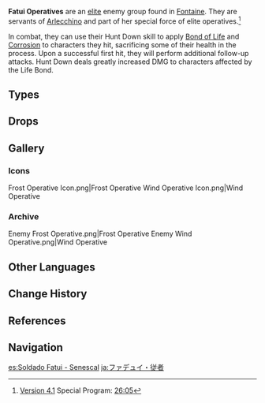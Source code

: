 {{Terminology Infobox
|image        = Fatui Operative.png
|type         = Enemy Groups
|type2        = Fatui
}}
{{Description|An elite agent among the Fatui possessing extraordinary skill and an indomitable will.|[[Adventurer Handbook]]}}
'''Fatui Operatives''' are an [[Elite Enemy|elite]] enemy group found in [[Fontaine]]. They are servants of [[The Knave|Arlecchino]] and part of her special force of elite operatives.<ref>[[Version 4.1]] Special Program: [https://youtu.be/NUBIYZ_KQFc 26:05]</ref>

In combat, they can use their Hunt Down skill to apply [[Bond of Life]] and [[Corrosion]] to characters they hit, sacrificing some of their health in the process. Upon a successful first hit, they will perform additional follow-up attacks. Hunt Down deals greatly increased DMG to characters affected by the Life Bond.

==Types==
{{Enemies by Category List|Fatui Operatives}}

==Drops==
{{Drops Table|Fatui Operatives}}

==Gallery==
===Icons===
<gallery>
Frost Operative Icon.png|Frost Operative
Wind Operative Icon.png|Wind Operative
</gallery>

===Archive===
<gallery>
Enemy Frost Operative.png|Frost Operative
Enemy Wind Operative.png|Wind Operative
</gallery>

==Other Languages==
{{Other Languages|default_hidden=1
|en      = Fatui Operative
|zhs     = 愚人众・役人
|zhs_rm  = Yúrén-zhòng - Yìrén
|zht     = 愚人眾・役人
|zht_rm  = 
|zh_tl   = {{Lex|Fatui|zh}} - Servant
|ja      = ファデュイ・従者
|ja_rm   = Fadyui - Juusha
|ko      = 우인단・심부름꾼
|es      = Soldado Fatui - Senescal
|es_tl   = Fatui Soldier - Seneschal
|fr      = Opérateur Fatui
|ru      = Сенешаль Фатуи
|ru_tl   = Fatui Seneschal
|th      = Fatui - Operative
|vi      = Fatui - Đặc Vụ
|de      = Fatui – Dienerin
|id      = Fatui Operative
|pt      = Fatui Oficial
|tr      = Fatui Ajanı
|it      = Operativo dei Fatui
}}

==Change History==
{{Change History|4.1}}

==References==
{{Reflist}}

==Navigation==
{{Enemy Navbox|Elite}}

[[es:Soldado Fatui - Senescal]]
[[ja:ファデュイ・従者]]